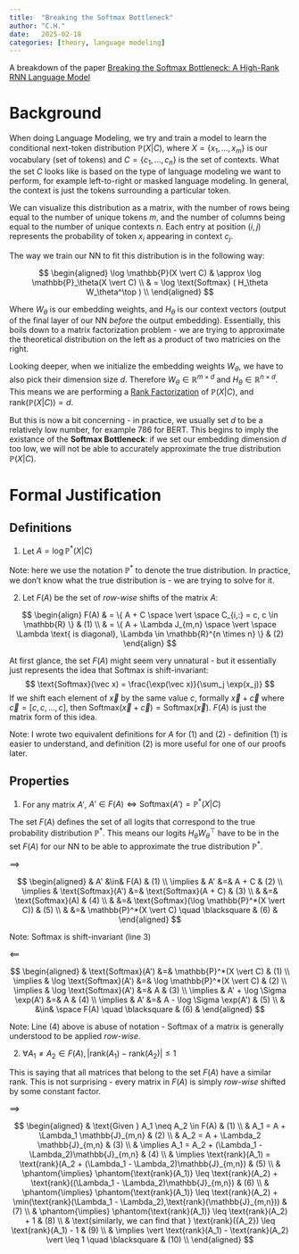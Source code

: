 ```yaml
---
title:  "Breaking the Softmax Bottleneck"
author: "C.H."
date:   2025-02-18
categories: [theory, language modeling]
---
```


A breakdown of the paper [Breaking the Softmax Bottleneck: A High-Rank RNN Language Model](https://arxiv.org/abs/1711.03953)

# Background

When doing Language Modeling, we try and train a model to learn the conditional next-token distribution $\mathbb{P}(X \vert C)$, where $X= \lbrace x_1, \dots , x_m \rbrace$ is our vocabulary (set of tokens) and $C = \lbrace c_1, \dots, c_n \rbrace$ is the set of contexts. What the set $C$ looks like is based on the type of language modeling we want to perform, for example left-to-right or masked language modeling. In general, the context is just the tokens surrounding a particular token.

We can visualize this distribution as a matrix, with the number of rows being equal to the number of unique tokens $m$, and the number of columns being equal to the number of unique contexts $n$. Each entry at position $(i, j)$ represents the probability of token $x_i$ appearing in context $c_j$.

The way we train our NN to fit this distribution is in the following way:

$$
\begin{aligned}
\log \mathbb{P}(X \vert C) & \approx \log \mathbb{P}_\theta(X \vert C) \\
& = \log \text{Softmax} ( H_\theta W_\theta^\top ) \\
\end{aligned}
$$

Where $W_\theta$ is our embedding weights, and $H_\theta$ is our context vectors (output of the final layer of our NN *before* the output embedding).
Essentially, this boils down to a matrix factorization problem - we are trying to approximate the theoretical distribution on the left as a product of two
matricies on the right.

Looking deeper, when we initialize the embedding weights $W_\theta$, we have to also pick their dimension size $d$. 
Therefore $W_\theta \in \mathbb{R}^{m \times d}$ and $H_\theta \in \mathbb{R}^{n \times d}$. This means we are performing a 
[Rank Factorization](https://en.wikipedia.org/wiki/Rank_factorization) of $\mathbb{P}(X \vert C)$, and $\text{rank}(\mathbb{P}(X \vert C)) = d$.

But this is now a bit concerning - in practice, we usually set $d$ to be a relatively low number, for example 786 for BERT.
This begins to imply the existance of the **Softmax Bottleneck**: if we set our embedding dimension $d$ too low, we will not
be able to accurately approximate the true distribution $\mathbb{P}(X \vert C)$.

# Formal Justification

## Definitions

1) Let $A = \log \mathbb{P}^*(X \vert C)$

Note: here we use the notation $\mathbb{P}^*$ to denote the true distribution. In practice, we don't know what the true distribution is - we are trying to solve for it.

2) Let $F(A)$ be the set of *row-wise* shifts of the matrix $A$:

$$
\begin{align}
F(A) & = \{ A + C \space \vert \space C_{i,:} = c, c \in \mathbb{R}  \} & (1) \\
& = \{ A + \Lambda J_{m,n} \space \vert \space \Lambda \text{ is diagonal}, \Lambda \in \mathbb{R}^{n \times n} \} & (2)
\end{align}
$$

At first glance, the set $F(A)$ might seem very unnatural - but it essentially just represents the idea that Softmax is shift-invariant:
$$
\text{Softmax}(\vec x) = \frac{\exp(\vec x)}{\sum_j \exp(x_j)}
$$
If we shift each element of $\vec x$ by the same value $c$, formally $\vec x + \vec c$ where $\vec c = [c, c, \dots, c]$, then $\text{Softmax}(\vec x + \vec c) = \text{Softmax}(\vec x)$.
$F(A)$ is just the matrix form of this idea.

Note: I wrote two equivalent definitions for $A$ for (1) and (2) - definition (1) is easier to understand,
and definition (2) is more useful for one of our proofs later.

## Properties

1) For any matrix $A'$, $A' \in F(A) \iff \text{Softmax}(A') = \mathbb{P}^*(X \vert C)$

The set $F(A)$ defines the set of all logits that correspond to the true probability distribution $\mathbb{P}^*$.  This means our logits $H_\theta W_\theta^\top$ have to be in the set $F(A)$ for our NN to be able to approximate the true distribution $\mathbb{P}^*$.


$\implies$

$$
\begin{aligned}
    &  A' &\in& F(A) & (1) \\
    \implies & A' &=& A + C & (2) \\
    \implies & \text{Softmax}(A') &=& \text{Softmax}(A + C) & (3) \\
    & &=& \text{Softmax}(A) & (4) \\
    & &=& \text{Softmax}(\log \mathbb{P}^*(X \vert C)) & (5) \\
    & &=& \mathbb{P}^*(X \vert C) \quad \blacksquare & (6) &
\end{aligned}
$$

Note: Softmax is shift-invariant (line 3)


$\impliedby$

$$
\begin{aligned}
& \text{Softmax}(A') &=& \mathbb{P}^*(X \vert C) & (1) \\
\implies & \log \text{Softmax}(A') &=& \log \mathbb{P}^*(X \vert C) & (2) \\
\implies & \log \text{Softmax}(A') &=& A & (3) \\
\implies & A' + \log \Sigma \exp(A') &=& A & (4) \\
\implies & A' &=& A - \log \Sigma \exp(A') & (5) \\
& &\in& \space F(A)  \quad \blacksquare & (6) &
\end{aligned}
$$

Note: Line (4) above is abuse of notation - Softmax of a matrix is generally understood to be applied *row-wise*.

2) $\forall A_1 \neq A_2 \in F(A), \vert \text{rank}(A_1) - \text{rank}(A_2) \vert \leq 1$

This is saying that all matrices that belong to the set $F(A)$ have a similar rank. This is not surprising - every matrix in $F(A)$ is simply *row-wise* shifted by some constant factor.

$\implies$

$$
\begin{aligned}
    & \text{Given } A_1 \neq A_2 \in F(A) & (1) \\
    & A_1 = A + \Lambda_1 \mathbb{J}_{m,n} & (2) \\
    & A_2 = A + \Lambda_2 \mathbb{J}_{m,n} & (3) \\
    & \implies A_1 = A_2 + (\Lambda_1 - \Lambda_2)\mathbb{J}_{m,n} & (4) \\
    & \implies \text{rank}(A_1) = \text{rank}(A_2 + (\Lambda_1 - \Lambda_2)\mathbb{J}_{m,n}) & (5) \\
    & \phantom{\implies} \phantom{\text{rank}(A_1)} \leq \text{rank}(A_2) + \text{rank}((\Lambda_1 - \Lambda_2)\mathbb{J}_{m,n}) & (6) \\
    & \phantom{\implies} \phantom{\text{rank}(A_1)} \leq \text{rank}(A_2) + \min(\text{rank}(\Lambda_1 - \Lambda_2),\text{rank}(\mathbb{J}_{m,n})) & (7) \\
    & \phantom{\implies} \phantom{\text{rank}(A_1)} \leq \text{rank}(A_2) + 1 & (8) \\
    & \text{similarly, we can find that } \text{rank}({A_2}) \leq \text{rank}(A_1) - 1 & (9) \\
    & \implies \vert \text{rank}(A_1) - \text{rank}(A_2) \vert \leq 1 \quad \blacksquare & (10) \\
\end{aligned}
$$
